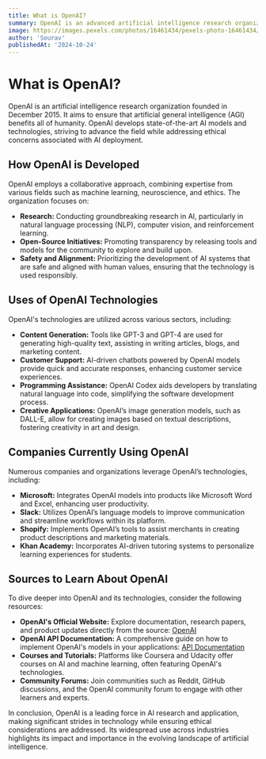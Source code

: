 ```yaml
---
title: What is OpenAI?
summary: OpenAI is an advanced artificial intelligence research organization focused on developing AI technologies that benefit humanity. Its models are widely used across industries for various applications.
image: https://images.pexels.com/photos/16461434/pexels-photo-16461434/free-photo-of-close-up-of-a-person-holding-a-smartphone-displaying-chatgpt.jpeg?auto=compress&cs=tinysrgb&w=1260&h=750&dpr=1
author: 'Sourav'
publishedAt: '2024-10-24'
---
```


# What is OpenAI?

OpenAI is an artificial intelligence research organization founded in December 2015. It aims to ensure that artificial general intelligence (AGI) benefits all of humanity. OpenAI develops state-of-the-art AI models and technologies, striving to advance the field while addressing ethical concerns associated with AI deployment.

## How OpenAI is Developed

OpenAI employs a collaborative approach, combining expertise from various fields such as machine learning, neuroscience, and ethics. The organization focuses on:

* **Research:** Conducting groundbreaking research in AI, particularly in natural language processing (NLP), computer vision, and reinforcement learning.
* **Open-Source Initiatives:** Promoting transparency by releasing tools and models for the community to explore and build upon.
* **Safety and Alignment:** Prioritizing the development of AI systems that are safe and aligned with human values, ensuring that the technology is used responsibly.

## Uses of OpenAI Technologies

OpenAI's technologies are utilized across various sectors, including:

* **Content Generation:** Tools like GPT-3 and GPT-4 are used for generating high-quality text, assisting in writing articles, blogs, and marketing content.
* **Customer Support:** AI-driven chatbots powered by OpenAI models provide quick and accurate responses, enhancing customer service experiences.
* **Programming Assistance:** OpenAI Codex aids developers by translating natural language into code, simplifying the software development process.
* **Creative Applications:** OpenAI’s image generation models, such as DALL-E, allow for creating images based on textual descriptions, fostering creativity in art and design.

## Companies Currently Using OpenAI

Numerous companies and organizations leverage OpenAI’s technologies, including:

* **Microsoft:** Integrates OpenAI models into products like Microsoft Word and Excel, enhancing user productivity.
* **Slack:** Utilizes OpenAI’s language models to improve communication and streamline workflows within its platform.
* **Shopify:** Implements OpenAI’s tools to assist merchants in creating product descriptions and marketing materials.
* **Khan Academy:** Incorporates AI-driven tutoring systems to personalize learning experiences for students.

## Sources to Learn About OpenAI

To dive deeper into OpenAI and its technologies, consider the following resources:

* **OpenAI's Official Website:** Explore documentation, research papers, and product updates directly from the source: [OpenAI](https://www.openai.com)
* **OpenAI API Documentation:** A comprehensive guide on how to implement OpenAI's models in your applications: [API Documentation](https://platform.openai.com/docs/)
* **Courses and Tutorials:** Platforms like Coursera and Udacity offer courses on AI and machine learning, often featuring OpenAI's technologies.
* **Community Forums:** Join communities such as Reddit, GitHub discussions, and the OpenAI community forum to engage with other learners and experts.

In conclusion, OpenAI is a leading force in AI research and application, making significant strides in technology while ensuring ethical considerations are addressed. Its widespread use across industries highlights its impact and importance in the evolving landscape of artificial intelligence.
